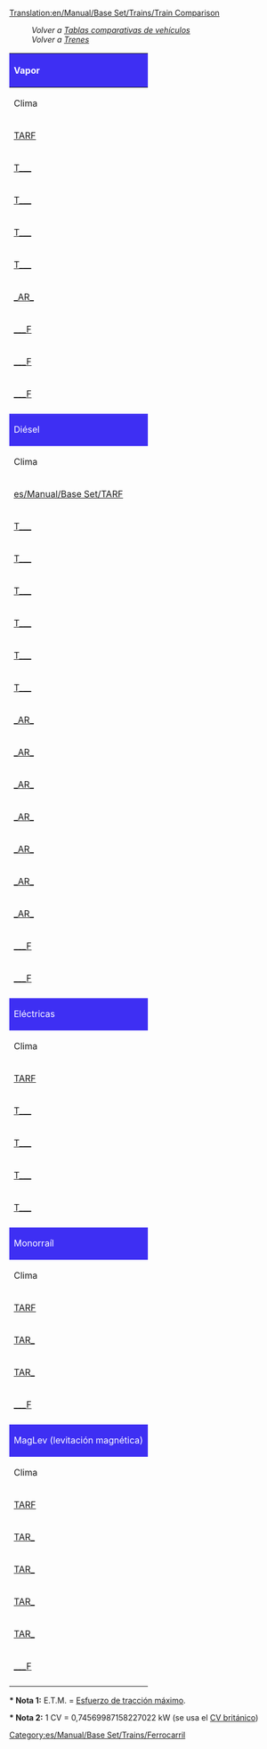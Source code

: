 [[Translation:en/Manual/Base Set/Trains/Train Comparison]]


:''Volver a [[es/Manual/Base Set/Tablas comparativas de vehículos|Tablas comparativas de vehículos]]''
:''Volver a [[es/Manual/Trenes|Trenes]]''

{|bgcolor="white" border=1 style="width=100%"
!colspan="11" style="background: #3e2ff3; color: white;" align="left" |Vapor
|- style="background: #ffdead"
!Clima
!Nombre del modelo
!Precio
!Velocidad
!Peso
!Potencia
!E.T.M.*
!Coste anual
!Diseño
!Duración
!Capacidad
|- style="font-size: 90%; background: #ffdead; text-align: center"
|[[es/Manual/Base Set/TARF|TARF]]
|Original ficticio de TTD ''(equivalente real)''
|€ (£)
|km/h (mph)
|t
|CV (kW)*
|kN
|€/año (£/año)
|año
|años
|
|- align="center"
|[[es/Manual/Base Set/TARF|T___]]
|style="background: #ccffcc" align="left"|[[File:en/Manual/Base Set/Trains/Kirbypaultank.png|Máquina Kirby Paul Tank]] [[es/Manual/Base Set/Trains/Kirby Paul Tank|Kirby Paul Tank ''(Collet Pannier Tank)'']]
|style="background: #ccccff" |16.462 (8.203)
|style="background: #ffffcc" |64 (40)
|style="background: #ff9999" |47
|style="background: #ffffcc" |300 (224)
|style="background: #ffffcc" |139
|style="background: #ccccff" |1.640 (820)
|style="background: #ccffcc" |1925
|style="background: #ccffcc" |15
|style="background: #ff9999" |--
|- align="center"
|[[es/Manual/Base Set/TARF|T___]]
|style="background: #ccffcc" align="left"|[[File:en/Manual/Base Set/Trains/Chaneyjubilee.png|Máquina Chaney "Jubilee"]] [[es/Manual/Base Set/Trains/Chaney 'Jubilee'|Chaney "Jubilee" ''(Stanier 'Jubilee')'']]
|style="background: #ccccff" |30.468 (15.234)
|style="background: #ffffcc" |112 (70)
|style="background: #ff9999" |131
|style="background: #ffffcc" |1.000 (746)
|style="background: #ffffcc" |388
|style="background: #ccccff" |3.936 (1.968)
|style="background: #ccffcc" |1934
|style="background: #ccffcc" |21
|style="background: #ff9999" |--
|- align="center"
|[[es/Manual/Base Set/TARF|T___]]
|style="background: #ccffcc" align="left"|[[File:en/Manual/Base Set/Trains/Ginzua4.png|Máquina Ginzu "A4"]] [[es/Manual/Base Set/Trains/Ginzu 'A4'|Ginzu "A4" ''(Gresley 'A4')'']]
|style="background: #ccccff" |44.530 (22.265)
|style="background: #ffffcc" |128 (80)
|style="background: #ff9999" |162
|style="background: #ffffcc" |1.200 (895)
|style="background: #ffffcc" |480
|style="background: #ccccff" |4.592 (2.296)
|style="background: #ccffcc" |1935
|style="background: #ccffcc" |20
|style="background: #ff9999" |--
|- align="center"
|[[es/Manual/Base Set/TARF|T___]]
|style="background: #ccffcc" align="left"|[[File:en/Manual/Base Set/Trains/Sh8p.png|Máquina SH "8P"]] [[es/Manual/Base Set/Trains/SH '8P'|SH "8P" ''(BR '8P')'']]
|style="background: #ccccff" |51.562 (25.781)
|style="background: #ffffcc" |144 (90)
|style="background: #ff9999" |170
|style="background: #ffffcc" |1.600 (1.193)
|style="background: #ffffcc" |504
|style="background: #ccccff" |4.264 (2.132)
|style="background: #ccffcc" |1954
|style="background: #ccffcc" |23
|style="background: #ff9999" |--
|- align="center"
|[[es/Manual/Base Set/TARF|_AR_]]
|style="background: #ccffcc" align="left"|[[File:en/Manual/Base Set/Trains/Wills280.png|Máquina Wills 2-8-0]] [[es/Manual/Base Set/Trains/Wills 2-8-0|Wills 2-8-0]]
|style="background: #ccccff" |32.812 (16.406)
|style="background: #ffffcc" |88 (55)
|style="background: #ff9999" |145
|style="background: #ffffcc" |1.100 (820)
|style="background: #ffffcc" |430
|style="background: #ccccff" |4.264 (2.132)
|style="background: #ccffcc" |1945
|style="background: #ccffcc" |21
|style="background: #ff9999" |--
|- align="center"
|[[es/Manual/Base Set/TARF|___F]]
|style="background: #ccffcc" align="left"|[[File:en/Manual/Base Set/Trains/Ploddyphutchoochoo.png|Máquina Ploddyphut Choo-Choo]] [[es/Manual/Base Set/Trains/Ploddyphut Choo-Choo|Ploddyphut Choo-Choo]]
|style="background: #ccccff" |23.514 (11.718)
|style="background: #ffffcc" |72 (45)
|style="background: #ff9999" |85
|style="background: #ffffcc" |400 (298)
|style="background: #ffffcc" |252
|style="background: #ccccff" |2.952 (1.476)
|style="background: #ccffcc" |1946
|style="background: #ccffcc" |20
|style="background: #ff9999" |--
|- align="center"
|[[es/Manual/Base Set/TARF|___F]]
|style="background: #ccffcc" align="left"|[[File:en/Manual/Base Set/Trains/Powernautchoochoo.png|Máquina Powernaut Choo-Choo]] [[es/Manual/Base Set/Trains/Powernaut Choo-Choo|Powernaut Choo-Choo]]
|style="background: #ccccff" |35.270 (17.578)
|style="background: #ffffcc" |96 (60)
|style="background: #ff9999" |130
|style="background: #ffffcc" |900 (671)
|style="background: #ffffcc" |385
|style="background: #ccccff" |4.264 (2.132)
|style="background: #ccffcc" |1952
|style="background: #ccffcc" |20
|style="background: #ff9999" |--
|- align="center"
|[[es/Manual/Base Set/TARF|___F]]
|style="background: #ccffcc" align="left"|[[File:en/Manual/Base Set/Trains/Mightymoverchoochoo.png|Máquina Mightymover Choo-Choo]] [[es/Manual/Base Set/Trains/Mightymover Choo-Choo|Mightymover Choo-Choo]]
|style="background: #ccccff" |44.676 (22.265)
|style="background: #ffffcc" |112 (70)
|style="background: #ff9999" |140
|style="background: #ffffcc" |1,000 (746)
|style="background: #ffffcc" |415
|style="background: #ccccff" |4.756 (2.378)
|style="background: #ccffcc" |1967
|style="background: #ccffcc" |20
|style="background: #ff9999" |--
|-
|
|-
!colspan="11" style="background: #3e2ff3; color: white;" align="left" |Diésel
|- style="background: #ffdead"
!Clima
!Nombre del modelo
!Precio
!Velocidad
!Peso
!Potencia
!E.T.M.*
!Coste anual
!Diseño
!Duración
!Capacidad
|- style="font-size: 90%; background: #ffdead; text-align: center"
|[[es/Manual/Base Set/TARF]]
|Original ficticio de TTD ''(equivalente real)''
|€ (£)
|km/h (mph)
|t
|CV (kW)*
|kN
|€/año (£/año)
|año
|años
|
|- align="center"
|[[es/Manual/Base Set/TARF|T___]]
|style="background: #ccffcc" align="left"|[[File:en/Manual/Base Set/Trains/Manleymoreldmu.png|Máquina Manley-Morel DMU]] [[es/Manual/Base Set/Trains/Manley-Morel DMU|Manley-Morel DMU ''(Metro Cammell DMU)'']]
|style="background: #ccccff" |25.780 (12.890)
|style="background: #ffffcc" |112 (70)
|style="background: #ff9999" |32
|style="background: #ffffcc" |600 (447)
|style="background: #ffffcc" |95
|style="background: #ccccff" |2.556 (1.278)
|style="background: #ccffcc" |1957
|style="background: #ccffcc" |12
|style="background: #ff9999" |76 pas.
|- align="center"
|[[es/Manual/Base Set/TARF|T___]]
|style="background: #ccffcc" align="left"|[[File:en/Manual/Base Set/Trains/Dash.png|Máquina "Dash"]] [[es/Manual/Base Set/Trains/Dash|"Dash" ''('Sprinter')'']]
|style="background: #ccccff" |32.812 (16.406)
|style="background: #ffffcc" |120 (75)
|style="background: #ff9999" |38
|style="background: #ffffcc" |700 (523)
|style="background: #ffffcc" |112
|style="background: #ccccff" |2.132 (1.066)
|style="background: #ccffcc" |1984
|style="background: #ccffcc" |15
|style="background: #ff9999" |80 pas.
|- align="center"
|[[es/Manual/Base Set/TARF|T___]]
|style="background: #ccffcc" align="left"|[[File:en/Manual/Base Set/Trains/Shhendry25.png|Máquina SH/Hendry "25"]] [[es/Manual/Base Set/Trains/Hendry '25'|SH/Hendry "25" ''(BR/Sulzer '25')'']]
|style="background: #ccccff" |35.156 (17.578)
|style="background: #ffffcc" |128 (80)
|style="background: #ff9999" |72
|style="background: #ffffcc" |1.250 (932)
|style="background: #ffffcc" |213
|style="background: #ccccff" |2.894 (1.447)
|style="background: #ccffcc" |1962
|style="background: #ccffcc" |18
|style="background: #ff9999" |--
|- align="center"
|[[es/Manual/Base Set/TARF|T___]]
|style="background: #ccffcc" align="left"|[[File:en/Manual/Base Set/Trains/Uu37.png|Máquina UU "37"]] [[es/Manual/Base Set/Trains/UU '37'|UU "37" ''(EE '37')'']]
|style="background: #ccccff" |39.842 (19.921)
|style="background: #ffffcc" |144 (90)
|style="background: #ff9999" |101
|style="background: #ffffcc" |1.750 (1.305)
|style="background: #ffffcc" |299
|style="background: #ccccff" |3.656 (1.828)
|style="background: #ccffcc" |1959
|style="background: #ccffcc" |20
|style="background: #ff9999" |--
|- align="center"
|[[es/Manual/Base Set/TARF|T___]]
|style="background: #ccffcc" align="left"|[[File:en/Manual/Base Set/Trains/Floss47.png|Máquina Floss "47"]] [[es/Manual/Base Set/Trains/Floss '47'|Floss "47" ''(Brush '47')'']]
|style="background: #ccccff" |42.186 (21.093)
|style="background: #ffffcc" |160 (100)
|style="background: #ff9999" |112
|style="background: #ffffcc" |2.580 (1.924)
|style="background: #ffffcc" |332
|style="background: #ccccff" |4.264 (2.132)
|style="background: #ccffcc" |1963
|style="background: #ccffcc" |22
|style="background: #ff9999" |--
|- align="center"
|[[es/Manual/Base Set/TARF|T___]]
|style="background: #ccffcc" align="left"|[[File:en/Manual/Base Set/Trains/Sh125.png|Máquina SH "125"]] [[es/Manual/Base Set/Trains/SH '125'|SH "125" ''(BR 'IC125')'']]
|style="background: #ccccff" |46.874 (23.437)
|style="background: #ffffcc" |201 (125)
|style="background: #ff9999" |70
|style="background: #ffffcc" |4.500 (3.356)
|style="background: #ffffcc" |207
|style="background: #ccccff" |5.788 (2.894)
|style="background: #ccffcc" |1978
|style="background: #ccffcc" |20
|style="background: #ff9999" |8 correo
|- align="center"
|[[es/Manual/Base Set/TARF|_AR_]]
|style="background: #ccffcc" align="left"|[[File:en/Manual/Base Set/Trains/Mjs250.png|Máquina MJS 250]] [[es/Manual/Base Set/Trains/MJS250|MJS250]]
|style="background: #ccccff" |18.750 (9.375)
|style="background: #ffffcc" |80 (50)
|style="background: #ff9999" |65
|style="background: #ffffcc" |600 (447)
|style="background: #ffffcc" |192
|style="background: #ccccff" |1.980 (990)
|style="background: #ccffcc" |1955
|style="background: #ccffcc" |22
|style="background: #ff9999" |--
|- align="center"
|[[es/Manual/Base Set/TARF|_AR_]]
|style="background: #ccffcc" align="left"|[[File:en/Manual/Base Set/Trains/Kelling3100.png|Máquina Kelling 3100]] [[es/Manual/Base Set/Trains/Kelling 3100|Kelling 3100]]
|style="background: #ccccff" |42.186 (21.093)
|style="background: #ffffcc" |104 (65)
|style="background: #ff9999" |110
|style="background: #ffffcc" |1.500 (1.119)
|style="background: #ffffcc" |326
|style="background: #ccccff" |3.198 (1.599)
|style="background: #ccffcc" |1958
|style="background: #ccffcc" |22
|style="background: #ff9999" |--
|- align="center"
|[[es/Manual/Base Set/TARF|_AR_]]
|style="background: #ccffcc" align="left"|[[File:en/Manual/Base Set/Trains/Centennial.png|Máquina Centennial]] [[es/Manual/Base Set/Trains/Centennial|Centennial]]
|style="background: #ccccff" |70.312 (35.156)
|style="background: #ffffcc" |112 (70)
|style="background: #ff9999" |207
|style="background: #ffffcc" |6.600 (4.922)
|style="background: #ffffcc" |614
|style="background: #ccccff" |4.722 (2.361)
|style="background: #ccffcc" |1972
|style="background: #ccffcc" |22
|style="background: #ff9999" |--
|- align="center"
|[[es/Manual/Base Set/TARF|_AR_]]
|style="background: #ccffcc" align="left"|[[File:en/Manual/Base Set/Trains/Cs4000.png|Máquina CS4000]] [[es/Manual/Base Set/Trains/CS4000|CS4000]]
|style="background: #ccccff" |53.906 (26.953)
|style="background: #ffffcc" |96 (60)
|style="background: #ff9999" |150
|style="background: #ffffcc" |4.000 (2.983)
|style="background: #ffffcc" |445
|style="background: #ccccff" |5.912 (2.956)
|style="background: #ccffcc" |1962
|style="background: #ccffcc" |20
|style="background: #ff9999" |--
|- align="center"
|[[es/Manual/Base Set/TARF|_AR_]]
|style="background: #ccffcc" align="left"|[[File:en/Manual/Base Set/Trains/Cs2400.png|Máquina CS2400]] [[es/Manual/Base Set/Trains/CS2400|CS2400]]
|style="background: #ccccff" |37.500 (18.750)
|style="background: #ffffcc" |112 (70)
|style="background: #ff9999" |120
|style="background: #ffffcc" |2.400 (1.790)
|style="background: #ffffcc" |356
|style="background: #ccccff" |3.198 (1.599)
|style="background: #ccffcc" |1965
|style="background: #ccffcc" |20
|style="background: #ff9999" |--
|- align="center"
|[[es/Manual/Base Set/TARF|_AR_]]
|style="background: #ccffcc" align="left"|[[File:en/Manual/Base Set/Trains/Mjs1000.png|Máquina MJS 1000]] [[es/Manual/Base Set/Trains/MJS 1000|MJS 1000]]
|style="background: #ccccff" |49.218 (24.609)
|style="background: #ffffcc" |104 (65)
|style="background: #ff9999" |120
|style="background: #ffffcc" |2.200 (1.641)
|style="background: #ffffcc" |356
|style="background: #ccccff" |4.416 (2.208)
|style="background: #ccffcc" |1965
|style="background: #ccffcc" |22
|style="background: #ff9999" |--
|- align="center"
|[[es/Manual/Base Set/TARF|_AR_]]
|style="background: #ccffcc" align="left"|[[File:en/Manual/Base Set/Trains/Turnerturbo.png|Turner Turbo]] [[es/Manual/Base Set/Trains/Turner Turbo|Turner Turbo]]
|style="background: #ccccff" |82.028 (41.014)
|style="background: #ffffcc" |160 (100)
|style="background: #ff9999" |190 
|style="background: #ffffcc" |3.500 (2.610)
|style="background: #ffffcc" |564
|style="background: #ccccff" |6.244 (3.122)
|style="background: #ccffcc" |1977
|style="background: #ccffcc" |22
|style="background: #ff9999" |--
|- align="center"
|[[es/Manual/Base Set/TARF|___F]]
|style="background: #ccffcc" align="left"|[[File:en/Manual/Base Set/Trains/Ploddyphutdiesel.png|Ploddyphut Diesel]] [[es/Manual/Base Set/Trains/Ploddyphut Diesel|Ploddyphut Diesel]]
|style="background: #ccccff" |37.622 (18.750)
|style="background: #ffffcc" |120 (75)
|style="background: #ff9999" |95
|style="background: #ffffcc" |1.400 (1.044)
|style="background: #ffffcc" |282
|style="background: #ccccff" |3.808 (1.904)
|style="background: #ccffcc" |1972
|style="background: #ccffcc" |20
|style="background: #ff9999" |--
|- align="center"
|[[es/Manual/Base Set/TARF|___F]]
|style="background: #ccffcc" align="left"|[[File:en/Manual/Base Set/Trains/Powernautdiesel.png|Powernaut Diesel]] [[es/Manual/Base Set/Trains/Powernaut Diesel|Powernaut Diesel]]
|style="background: #ccccff" |47.028 (23.437)
|style="background: #ffffcc" |152 (95)
|style="background: #ff9999" |120
|style="background: #ffffcc" |2.000 (1.491)
|style="background: #ffffcc" |356
|style="background: #ccccff" |4.112 (2.056)
|style="background: #ccffcc" |1978
|style="background: #ccffcc" |20
|style="background: #ff9999" |--
|-
|
|-
!colspan="11" style="background: #3e2ff3; color: white;" align="left" |Eléctricas
|- style="background: #ffdead"
!Clima
!Nombre del modelo
!Precio
!Velocidad
!Peso
!Potencia
!E.T.M.*
!Coste anual
!Diseño
!Duración
!Capacidad
|- style="font-size: 90%; background: #ffdead; text-align: center"
|[[es/Manual/Base Set/TARF|TARF]]
|Original ficticio de TTD ''(equivalente real)''
|€ (£)
|km/h (mph)
|t
|CV (kW)*
|kN
|€/año (£/año)
|año
|años
|
|- align="center"
|[[es/Manual/Base Set/TARF|T___]]
|style="background: #ccffcc" align="left"|[[File:en/Manual/Base Set/Trains/Sh30.png|Máquina SH "30"]] [[es/Manual/Base Set/Trains/SH '30'|SH "30" ''(BR '86')'']]
|style="background: #ccccff" |60.936 (30.468)
|style="background: #ffffcc" |160 (100)
|style="background: #ff9999" |84
|style="background: #ffffcc" |3.600 (2.685)
|style="background: #ffffcc" |249
|style="background: #ccccff" |5.062 (2.531)
|style="background: #ccffcc" |1965
|style="background: #ccffcc" |23
|style="background: #ff9999" |--
|- align="center"
|[[es/Manual/Base Set/TARF|T___]]
|style="background: #ccffcc" align="left"|[[File:en/Manual/Base Set/Trains/Sh40.png|Máquina SH "40"]] [[es/Manual/Base Set/Trains/SH '40'|SH "40" ''(BR '87')'']]
|style="background: #ccccff" |70.312 (35.156)
|style="background: #ffffcc" |177 (110)
|style="background: #ff9999" |82
|style="background: #ffffcc" |5.000 (3.728)
|style="background: #ffffcc" |243
|style="background: #ccccff" |5.764 (2.882)
|style="background: #ccffcc" |1973
|style="background: #ccffcc" |25
|style="background: #ff9999" |--
|- align="center"
|[[es/Manual/Base Set/TARF|T___]]
|style="background: #ccffcc" align="left"|[[File:en/Manual/Base Set/Trains/Tim.png|Máquina "T.I.M."]] [[es/Manual/Base Set/Trains/T.I.M.|"T.I.M." ''('T.G.V.')'']]
|style="background: #ccccff" |93.750 (46.875)
|style="background: #ffffcc" |241 (150)
|style="background: #ff9999" |90
|style="background: #ffffcc" |7.000 (5.220)
|style="background: #ffffcc" |267
|style="background: #ccccff" |6.748 (3.374)
|style="background: #ccffcc" |1984
|style="background: #ccffcc" |25
|style="background: #ff9999" |--
|- align="center"
|[[es/Manual/Base Set/TARF|T___]]
|style="background: #ccffcc" align="left"|[[File:en/Manual/Base Set/Trains/Asiastar.png|Máquina "Asiastar"]] [[es/Manual/Base Set/Trains/AsiaStar|"AsiaStar" ''('Eurostar')'']]
|style="background: #ccccff" |100.780 (50.390)
|style="background: #ffffcc" |265 (165)
|style="background: #ff9999" |94
|style="background: #ffffcc" |8.000 (5.966)
|style="background: #ffffcc" |279
|style="background: #ccccff" |7.028 (3.514)
|style="background: #ccffcc" |1992
|style="background: #ccffcc" |25
|style="background: #ff9999" |--
|-
|
|-
!colspan="11" style="background: #3e2ff3; color: white;" align="left" |Monorraíl
|- style="background: #ffdead"
!Clima
!Nombre del modelo
!Precio
!Velocidad
!Peso
!Potencia
!E.T.M.*
!Coste anual
!Diseño
!Duración
!Capacidad
|- style="font-size: 90%; background: #ffdead; text-align: center"
|[[es/Manual/Base Set/TARF|TARF]]
|Original ficticio de TTD ''(equivalente real)''
|€ (£)
|km/h (mph)
|t
|CV (kW)*
|kN
|€/año (£/año)
|año
|años
|
|- align="center"
|[[es/Manual/Base Set/TARF|TAR_]]
|style="background: #ccffcc" align="left"|[[File:en/Manual/Base Set/Trains/X2001.png|Máquina monorraíl X2001]] [[es/Manual/Base Set/Trains/X2001|'X2001']]
|style="background: #ccccff" |121.874 (60.937)
|style="background: #ffffcc" |305 (190)
|style="background: #ff9999" |95
|style="background: #ffffcc" |9.000 (6.711)
|style="background: #ffffcc" |282
|style="background: #ccccff" |6.468 (3.234)
|style="background: #ccffcc" |1999
|style="background: #ccffcc" |20
|style="background: #ff9999" |--
|- align="center"
|[[es/Manual/Base Set/TARF|TAR_]]
|style="background: #ccffcc" align="left"|[[File:en/Manual/Base Set/Trains/Millenniumz1.png|Máquina monorraíl Milennium 'Z1']] [[es/Manual/Base Set/Trains/Millennium Z1|'Millennium Z1']]
|style="background: #ccccff" |140.624 (70.312)
|style="background: #ffffcc" |336 (210)
|style="background: #ff9999" |170
|style="background: #ffffcc" |10.000 (7.457)
|style="background: #ffffcc" |504
|style="background: #ccccff" |6.748 (3.374)
|style="background: #ccffcc" |2005
|style="background: #ccffcc" |20
|style="background: #ff9999" |25 pas.
|- align="center"
|[[es/Manual/Base Set/TARF|___F]]
|style="background: #ccffcc" align="left"|[[File:en/Manual/Base Set/Trains/Wizzowowz99.png|Máquina monorraíl Wizzowow 'Z99']] [[es/Manual/Base Set/Trains/Wizzowow Z99|Wizzowow Z99]]
|style="background: #ccccff" |124.626 (62.109)
|style="background: #ffffcc" |321 (200)
|style="background: #ff9999" |95
|style="background: #ffffcc" |5.000 (3.728)
|style="background: #ffffcc" |282
|style="background: #ccccff" |6.468 (3.234)
|style="background: #ccffcc" |1999
|style="background: #ccffcc" |20
|style="background: #ff9999" |--
|-
|
|-
!colspan="11" style="background: #3e2ff3; color: white;" align="left" |MagLev (levitación magnética)
|- style="background: #ffdead"
!Clima
!Nombre del modelo
!Precio
!Velocidad
!Peso
!Potencia
!E.T.M.*
!Coste anual
!Diseño
!Duración
!Capacidad
|- style="font-size: 90%; background: #ffdead; text-align: center"
|[[es/Manual/Base Set/TARF|TARF]]
|Original ficticio de TTD ''(equivalente real)''
|€ (£)
|km/h (mph)
|t
|CV (kW)*
|kN
|€/año (£/año)
|año
|años
|
|- align="center"
|[[es/Manual/Base Set/TARF|TAR_]]
|style="background: #ccffcc" align="left"|[[File:en/Manual/Base Set/Trains/Lev1leviathan.png|Tren de levitación magnética 1: Leviathan]] [[es/Manual/Base Set/Trains/Lev1 'Leviathan'|Lev1 'Leviathan']]
|style="background: #ccccff" |164.062 (82.031)
|style="background: #ffffcc" |402 (251)
|style="background: #ff9999" |105
|style="background: #ffffcc" |10.000 (7.457)
|style="background: #ffffcc" |311
|style="background: #ccccff" |7.030 (3.515)
|style="background: #ccffcc" |2020
|style="background: #ccffcc" |20
|style="background: #ff9999" |--
|- align="center"
|[[es/Manual/Base Set/TARF|TAR_]]
|style="background: #ccffcc" align="left"|[[File:en/Manual/Base Set/Trains/Lev2cyclops.png|Tren de levitación magnética 2: Cyclops]] [[es/Manual/Base Set/Trains/Lev2 'Cyclops'|Lev2 'Cyclops']]
|style="background: #ccccff" |173.436 (86.718)
|style="background: #ffffcc" |450 (281)
|style="background: #ff9999" |120
|style="background: #ffffcc" |12.000 (8.948)
|style="background: #ffffcc" |356
|style="background: #ccccff" |7.114 (3.557)
|style="background: #ccffcc" |2028
|style="background: #ccffcc" |20
|style="background: #ff9999" |--
|- align="center"
|[[es/Manual/Base Set/TARF|TAR_]]
|style="background: #ccffcc" align="left"|[[File:en/Manual/Base Set/Trains/Lev3pegasus.png|Tren de levitación magnética 3: Pegasus]] [[es/Manual/Base Set/Trains/Lev3 'Pegasus'|Lev3 'Pegasus']]
|style="background: #ccccff" |192.186 (96.093)
|style="background: #ffffcc" |480 (300)
|style="background: #ff9999" |130
|style="background: #ffffcc" |15.000 (11.185)
|style="background: #ffffcc" |385
|style="background: #ccccff" |7.142 (3.571)
|style="background: #ccffcc" |2035
|style="background: #ccffcc" |20
|style="background: #ff9999" |--
|- align="center"
|[[es/Manual/Base Set/TARF|TAR_]]
|style="background: #ccffcc" align="left"|[[File:en/Manual/Base Set/Trains/Lev4chimaerarhead.png|Tren de levitación magnética 4: Chimaera]] [[es/Manual/Base Set/Trains/Lev4 'Chimaera'|Lev4 'Chimaera']]
|style="background: #ccccff" |222.656 (111.328)
|style="background: #ffffcc" |643 (402)
|style="background: #ff9999" |300
|style="background: #ffffcc" |20.000 (14.914)
|style="background: #ffffcc" |890
|style="background: #ccccff" |7.168 (3.584)
|style="background: #ccffcc" |2038
|style="background: #ccffcc" |20
|style="background: #ff9999" |--
|- align="center"
|[[es/Manual/Base Set/TARF|___F]]
|style="background: #ccffcc" align="left"|[[File:en/Manual/Base Set/Trains/Wizzowowrocketeer.png|Máquina de fantasía Wizzowow Rocketeer]] [[es/Manual/Base Set/Trains/Wizzowow Rocketeer|Wizzowow Rocketeer]]
|style="background: #ccccff" |164.600 (82.031)
|style="background: #ffffcc" |482 (300)
|style="background: #ff9999" |120
|style="background: #ffffcc" |10.000 (7.457)
|style="background: #ffffcc" |356
|style="background: #ccccff" |7.030 (3.515)
|style="background: #ccffcc" |2021
|style="background: #ccffcc" |20
|style="background: #ff9999" |--
|-
|}

'''* Nota 1:''' E.T.M. = [https://www.wikipedia.org/wiki/es:Locomotora_de_vapor#Rendimiento_de_las_locomotoras Esfuerzo de tracción máximo].

'''* Nota 2:''' 1 CV = 0,74569987158227022 kW (se usa el [https://www.wikipedia.org/wiki/es:Caballo_de_fuerza#Equivalencias CV británico])

[[Category:es/Manual/Base Set/Trains/Ferrocarril]]